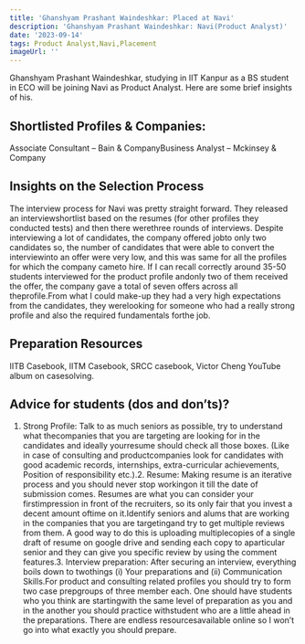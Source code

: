 ```yaml
---
title: 'Ghanshyam Prashant Waindeshkar: Placed at Navi'
description: 'Ghanshyam Prashant Waindeshkar: Navi(Product Analyst)'
date: '2023-09-14'
tags: Product Analyst,Navi,Placement
imageUrl: ''
---
```


Ghanshyam Prashant Waindeshkar, studying in IIT Kanpur as a BS student in ECO will be joining Navi as Product Analyst. Here are some brief insights of his.

## Shortlisted Profiles & Companies:
Associate Consultant – Bain &amp; CompanyBusiness Analyst – Mckinsey &amp; Company

## Insights on the Selection Process
The interview process for Navi was pretty straight forward. They released an interviewshortlist based on the resumes (for other profiles they conducted tests) and then there werethree rounds of interviews. Despite interviewing a lot of candidates, the company offered jobto only two candidates so, the number of candidates that were able to convert the interviewinto an offer were very low, and this was same for all the profiles for which the company cameto hire. If I can recall correctly around 35-50 students interviewed for the product profile andonly two of them received the offer, the company gave a total of seven offers across all theprofile.From what I could make-up they had a very high expectations from the candidates, they werelooking for someone who had a really strong profile and also the required fundamentals forthe job.

##  Preparation Resources
IITB Casebook, IITM Casebook, SRCC casebook, Victor Cheng YouTube album on casesolving.

## Advice for students (dos and don’ts)? 
1. Strong Profile: Talk to as much seniors as possible, try to understand what thecompanies that you are targeting are looking for in the candidates and ideally yourresume should check all those boxes. (Like in case of consulting and productcompanies look for candidates with good academic records, internships, extra-curricular achievements, Position of responsibility etc.).2. Resume: Making resume is an iterative process and you should never stop workingon it till the date of submission comes. Resumes are what you can consider your firstimpression in front of the recruiters, so its only fair that you invest a decent amount oftime on it.Identify seniors and alums that are working in the companies that you are targetingand try to get multiple reviews from them. A good way to do this is uploading multiplecopies of a single draft of resume on google drive and sending each copy to aparticular senior and they can give you specific review by using the comment features.3. Interview preparation: After securing an interview, everything boils down to twothings (i) Your preparations and (ii) Communication Skills.For product and consulting related profiles you should try to form two case prepgroups of three member each. One should have students who you think are startingwith the same level of preparation as you and in the another you should practice withstudent who are a little ahead in the preparations. There are endless resourcesavailable online so I won’t go into what exactly you should prepare.

